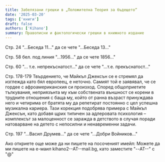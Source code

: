 ```yaml
---
title: Забелязани грешки в „Положителна Теория за бъдещето“
date: '2025-03-20'
tags: ['книги']
draft: false
authors: ['Kihano']
summary: Правописни и фактологически грешки в книжното издание
---
```


Стр. 24 "...Беседа 11..." да се чете "...Беседа 13..."

Стр. 58  бел. под линия "...1956..." да се чете 1856..."

Стр. 60 "... т.е. непрекъснатост..." да се чете "...т.е. прекъснатост..."

Стр. 178-179 Твърдението, че Майкъл Джексън се е стремял да изглежда като бял европеец, е неточно. Самият той е заявявал, че се гордее с афроамериканския си произход. Според общоприетите тълкувания, неприязънта му към собствената външност се корени в трудните отношения с баща му, който от ранна възраст принуждава него и четирима от братята му да репетират постоянно с цел успешна музикална кариера. Тази корекция подобрява примера с Майкъл Джексън, като добавя щрих типичен за адлеровата психология – комплексът за малоценност се заражда в детството в случая поради натоварване на детето с непосилни и ненавременни задачи.

Стр. 197 "...Васил Друмев..." да се чете "...Добри Войников..."

Ако откриете още може да ни пишете на посоченият имейл: Можете да ми пишете на е-маил kihano2--AT--mail.bg, като заместите "--AT--" с "@"

